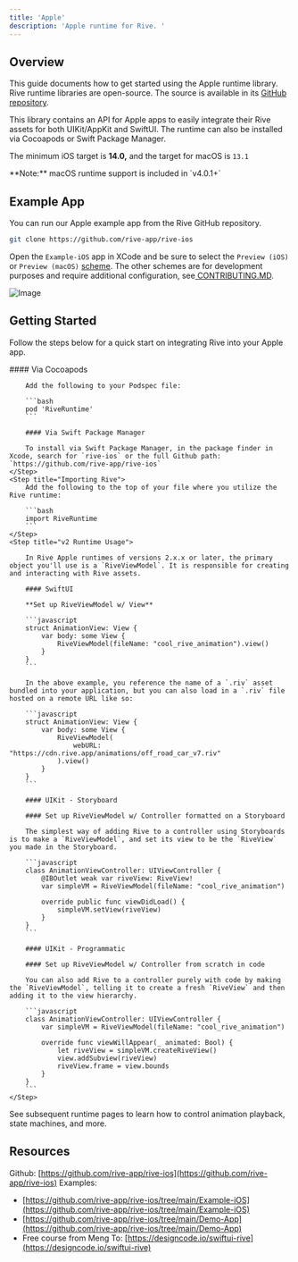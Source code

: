 ```yaml
---
title: 'Apple'
description: 'Apple runtime for Rive. '
---
```



<NoteOnFeatureSupport/>

## Overview

This guide documents how to get started using the Apple runtime library. Rive runtime libraries are open-source. The source is available in its [GitHub repository](https://github.com/rive-app/rive-ios).

This library contains an API for Apple apps to easily integrate their Rive assets for both UIKit/AppKit and SwiftUI. The runtime can also be installed via Cocoapods or Swift Package Manager.

The minimum iOS target is **14.0,** and the target for macOS is `13.1`

<Note>
 **Note:** macOS runtime support is included in `v4.0.1+`
</Note>

## Example App

You can run our Apple example app from the Rive GitHub repository.

```bash
git clone https://github.com/rive-app/rive-ios
```

Open the `Example-iOS` app in XCode and be sure to select the `Preview (iOS)` or `Preview (macOS)` [scheme](https://developer.apple.com/documentation/xcode/customizing-the-build-schemes-for-a-project). The other schemes are for development purposes and require additional configuration, see[ ](https://github.com/rive-app/rive-ios/blob/main/CONTRIBUTING.md)[CONTRIBUTING.MD](https://github.com/rive-app/rive-ios/blob/main/CONTRIBUTING.md).

![Image](https://ucarecdn.com/f4e4f632-f24d-47ed-b19c-0c961da458e8/)

## Getting Started

Follow the steps below for a quick start on integrating Rive into your Apple app.

<Steps>
    <Step title="Install the dependency">
        #### Via Cocoapods

        Add the following to your Podspec file:

        ```bash
        pod 'RiveRuntime'
        ```

        #### Via Swift Package Manager 

        To install via Swift Package Manager, in the package finder in Xcode, search for `rive-ios` or the full Github path: `https://github.com/rive-app/rive-ios`
    </Step>
    <Step title="Importing Rive">
        Add the following to the top of your file where you utilize the Rive runtime:

        ```bash
        import RiveRuntime
        ```
    </Step>
    <Step title="v2 Runtime Usage">

        In Rive Apple runtimes of versions 2.x.x or later, the primary object you'll use is a `RiveViewModel`. It is responsible for creating and interacting with Rive assets.

        #### SwiftUI

        **Set up RiveViewModel w/ View**

        ```javascript
        struct AnimationView: View {
            var body: some View {
                RiveViewModel(fileName: "cool_rive_animation").view()
            }
        }
        ```

        In the above example, you reference the name of a `.riv` asset bundled into your application, but you can also load in a `.riv` file hosted on a remote URL like so:

        ```javascript
        struct AnimationView: View {
            var body: some View {
                RiveViewModel(
                    webURL: "https://cdn.rive.app/animations/off_road_car_v7.riv"
                ).view()
            }
        }
        ```

        #### UIKit - Storyboard

        #### Set up RiveViewModel w/ Controller formatted on a Storyboard

        The simplest way of adding Rive to a controller using Storyboards is to make a `RiveViewModel`, and set its view to be the `RiveView` you made in the Storyboard.

        ```javascript
        class AnimationViewController: UIViewController {
            @IBOutlet weak var riveView: RiveView!
            var simpleVM = RiveViewModel(fileName: "cool_rive_animation")

            override public func viewDidLoad() {
                simpleVM.setView(riveView)
            }
        }
        ```

        #### UIKit - Programmatic 

        #### Set up RiveViewModel w/ Controller from scratch in code

        You can also add Rive to a controller purely with code by making the `RiveViewModel`, telling it to create a fresh `RiveView` and then adding it to the view hierarchy.

        ```javascript
        class AnimationViewController: UIViewController {
            var simpleVM = RiveViewModel(fileName: "cool_rive_animation")
            
            override func viewWillAppear(_ animated: Bool) {
                let riveView = simpleVM.createRiveView()
                view.addSubview(riveView)
                riveView.frame = view.bounds
            }
        }
        ```
    </Step>
</Steps>

See subsequent runtime pages to learn how to control animation playback, state machines, and more.

## Resources

Github: [https://github.com/rive-app/rive-ios](https://github.com/rive-app/rive-ios) Examples:

- [https://github.com/rive-app/rive-ios/tree/main/Example-iOS](https://github.com/rive-app/rive-ios/tree/main/Example-iOS)
- [https://github.com/rive-app/rive-ios/tree/main/Demo-App](https://github.com/rive-app/rive-ios/tree/main/Demo-App)
- Free course from Meng To: [https://designcode.io/swiftui-rive](https://designcode.io/swiftui-rive)